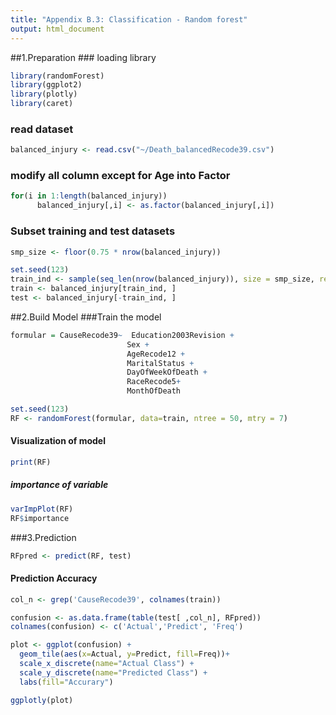 ```yaml
---
title: "Appendix B.3: Classification - Random forest"
output: html_document
---
```

##1.Preparation 
### loading library
```r
library(randomForest)
library(ggplot2)
library(plotly)
library(caret)
```

### read dataset
```r
balanced_injury <- read.csv("~/Death_balancedRecode39.csv")
```

### modify all column except for Age into Factor
```r
for(i in 1:length(balanced_injury))
      balanced_injury[,i] <- as.factor(balanced_injury[,i])
```

### Subset training and test datasets 
```r
smp_size <- floor(0.75 * nrow(balanced_injury))

set.seed(123)
train_ind <- sample(seq_len(nrow(balanced_injury)), size = smp_size, replace = FALSE)
train <- balanced_injury[train_ind, ]
test <- balanced_injury[-train_ind, ]
```
##2.Build Model
###Train the model
```r
formular = CauseRecode39~  Education2003Revision +
                          Sex +
                          AgeRecode12 +  
                          MaritalStatus + 
                          DayOfWeekOfDeath + 
                          RaceRecode5+
                          MonthOfDeath

set.seed(123)
RF <- randomForest(formular, data=train, ntree = 50, mtry = 7)
```

#### Visualization of model
```r
print(RF)
```
##### importance of variable
```r
varImpPlot(RF)
RF$importance
```

###3.Prediction
```r
RFpred <- predict(RF, test)
```

#### Prediction Accuracy
```r
col_n <- grep('CauseRecode39', colnames(train))

confusion <- as.data.frame(table(test[ ,col_n], RFpred))
colnames(confusion) <- c('Actual','Predict', 'Freq')

plot <- ggplot(confusion) +
  geom_tile(aes(x=Actual, y=Predict, fill=Freq))+ 
  scale_x_discrete(name="Actual Class") + 
  scale_y_discrete(name="Predicted Class") + 
  labs(fill="Accurary")

ggplotly(plot)
```


